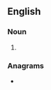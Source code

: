==English==

===Noun===
{{head|en|noun form}}

# {{plural of|en|perfumer}}

===Anagrams===
* {{anagrams|en|a=eefmprrsu|prefemurs}}